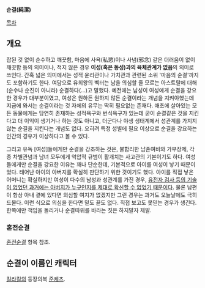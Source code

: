 '''순결(純潔)'''

[[목차]]

== 개요 ==
잡된 것 없이 순수하고 깨끗함, 마음에 사욕(私慾)이나 사념(邪念) 같은 더러움이 없이 깨끗함 등의 의미이나, 적지 않은 경우 '''이성(혹은 동성)과의 육체관계가 없음'''의 의미로 쓰인다. 간혹 넓은 의미에서는 성적 윤리관이나 가치관과 관련된 소위 '마음의 순결'까지도 포함하기도 한다. 여담으로 유희왕의 벡터는 남을 의심할 줄 모르는 아스트랄에 대해 (순수나 순진이 아니라) 순결하다(…)고 말했다. 예전에는 남성이 여성에게 순결을 강요한 경우가 대부분이였고, 여성은 원하든 원하지 않든 순결이라는 개념을 지켜야했는데 지금에 와서는 순결이라는 것 자체의 유무는 딱히 필요없는 존재다. 애초에 살아있는 모든 동물에게는 당연히 존재하는 성적욕구와 번식욕구가 있는데 굳이 순결같은 것을 지킨다고 더 이익이 생기거나 하는 것도 아니고, 더군다나 야생 생태계에서 성관계를 가지지 않는 순결을 지킨다는 개념도 없다. 오히려 특정 성별에 필요 이상으로 순결을 강요하는 인간의 경우가 이상하다고 볼 수 있다.

그리고 유독 [여성]들에게만 순결을 강조하는 것은, 불합리한 남존여비와 가부장제, 각종 차별관념과 남녀 모두에게 억압적 규범이 활개치는 사고관의 기본이기도 하다. 여성들에게만 순결을 강요한 이유는 꽤나 단순한데, 기본적으로 아이를 여성이 낳기 때문이었다. 태어난 아이의 아버지를 확실히 판단하기 위한 것이기도 했다. 아이를 직접 낳은 어머니는 확실하지만 여성이 다수의 남성과 성관계를 가진 경우, [[사생아의 딜레마|유전자 검사 등의 기술이 없었던 과거에는 아버지가 누구인지를 제대로 확신할 수 없었기 때문이다]]. 물론 남편이 항상 아내 곁에 있다면 의심할 여지가 없겠지만 그런 경우는 과거도 오늘날에도 극히 드물다. 이런 식으로 의심을 한다면 밑도 끝도 없다. 직접 보고도 못믿는 경우가 생긴다. 한쪽에만 책임을 돌리거나 순결따위를 바라는 짓은 하지말자 제발.

=== 혼전순결 ===
[[혼전순결]] 항목 참조.

== 순결이 이름인 캐릭터 ==
[[킬라킬]]의 등장의복 [[준케츠]].
